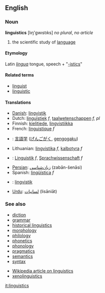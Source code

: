 ==English==
===Noun===
'''linguistics''' [lıŋ'gwıstıks] ''no plural'', ''no article''

# the scientific study of [[language]]

====Etymology====
Latin ''[[lingua]]'' tongue, speech + "[[-istics]]"

====Related terms====
*[[linguist]]
*[[linguistic]]

====Translations====
*[[Danish]]: [[lingvistik]]
*Dutch: [[linguïstiek]] ''f'', [[taalwetenschappen]] ''f, pl''
*Finnish: [[kielitiede]], [[lingvistiikka]]
*French: [[linguistique]] ''f''
* {{ja}}: [[言語学]] ([[げんごがく]], [[gengogaku]])
*Lithuanian: [[lingvistika]] ''f'', [[kalbotyra]] ''f''
*{{msg:de}}: [[Linguistik]] ''f'', [[Sprachwissenschaft]] ''f''
*[[Persian]]: [[زبان‌شناسی]] (zabān-šenāsi)
*Spanish: [[lingüística]] ''f''
*{{sv}}: [[lingvistik]]
*[[Urdu]]: [[لسانيات]] (lisāniāt)

===See also===
*[[diction]]
*[[grammar]]
*[[historical linguistics]]
*[[morphology]]
*[[philology]]
*[[phonetics]]
*[[phonology]]
*[[pragmatics]]
*[[semantics]]
*[[syntax]]

*[[w:linguistics|Wikipedia article on linguistics]]
*[[xenolinguistics]]

[[it:linguistics]]